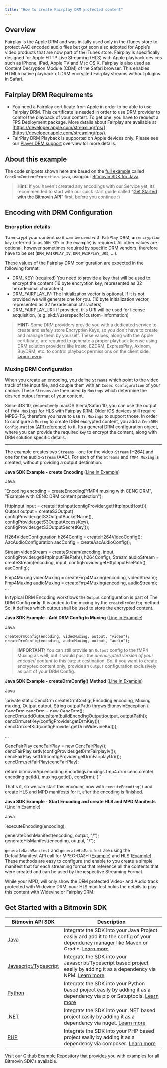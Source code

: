 ```yaml
---
title: "How to create Fairplay DRM protected content"
---
```


## Overview

Fairplay is the Apple DRM and was initially used only in the iTunes store to protect AAC encoded audio files but got soon also adopted for Apple’s video products that are now part of the iTunes store. Fairplay is specifically designed for Apple HTTP Live Streaming (HLS) with Apple playback devices such as iPhone, iPad, Apple TV and Mac OS X. Fairplay is also used as Content Decryption Module (CDM) of the Safari browser. This enables HTML5 native playback of DRM encrypted Fairplay streams without plugins in Safari.

## Fairplay DRM Requirements

* You need a Fairplay certificate from Apple in order to be able to use Fairplay DRM. This certificate is needed in order to use DRM provider to control the playback of your content. To get one, you have to request a FPS Deployment package. More details about Fairplay are available at [https://developer.apple.com/streaming/fps/](https://developer.apple.com/streaming/fps/).
* FairPlay DRM Playback is supported on Apple devices only. Please see our [Player DRM support](https://developer.bitmovin.com/playback/docs/drm-content-protection) overview for more details.

## About this example

The code snippets shown here are based on the [full example](https://github.com/bitmovin/bitmovin-api-sdk-examples/blob/master/java/src/main/java/CencDrmContentProtection.java) called `CencDrmContentProtection.java`, using our [Bitmovin SDK for Java](/encoding/docs/how-to-create-fairplay-drm-protected-content#get-started-with-a-bitmovin-sdk).

> **Hint:** If you haven't created any encodings with our Service yet, its recommended to start with our quick start guide called "[Get Started with the Bitmovin API](/encoding/reference/get-started-with-the-bitmovin-api)" first, before you continue :)

## Encoding with DRM Configuration

### Encryption details

To encrypt your content so it can be used with FairPlay DRM, an `encryption key` (referred to as `DRM_KEY` in the example) is required. All other values are optional, however sometimes required by specific DRM vendors, therefore have to be set (`DRM_FAIRPLAY_IV`, `DRM_FAIRPLAY_URI`, ...).

These values of the Fairplay DRM configuration are expected in the following format:

* DRM\_KEY: (required) You need to provide a key that will be used to encrypt the content (16 byte encryption key, represented as 32 hexadecimal characters)
* DRM\_FAIRPLAY\_IV: The initialization vector is optional. If it is not provided we will generate one for you. (16 byte initialization vector, represented as 32 hexadecimal characters)
* DRM\_FAIRPLAY\_URI: If provided, this URI will be used for license acquisition, (e.g. skd://userspecifc?custom=information)

> **HINT:** Some DRM providers provide you with a dedicated service to create and safely store Encryption Keys, so you don't have to create and manage them by yourself. These values, along with the Apple certificate, are required to generate a proper playback license using DRM solution providers like Irdeto, EZDRM, ExpressPlay, Axinom, BuyDRM, etc. to control playback permissions on the client side. [Learn more](https://bitmovin.com/digital-rights-management-everything-to-know/).

### Muxing DRM Configuration

When you create an encoding, you define `Streams` which point to the video track of the input file, and couple them with an `Codec Configuration` of your choice. These `Streams` are then used by `Muxings` which determine the desired output format of your content.

Since iOS 10, respectively macOS Sierra/Safari 10, you can use the output of `fMP4 Muxings` for HLS with Fairplay DRM. Older iOS devices still require MPEG-TS, therefore you have to use `TS Muxings` to support those. In order to configure a `Muxing` to create DRM encrypted content, you add a `CencDRM Configuration` ([API reference](/encoding/reference/postencodingencodingsmuxingsfmp4drmcencbyencodingidandmuxingid)) to it. Its a general DRM configuration object, where you can provide the required `key` to encrypt the content, along with DRM solution specific details.

---

The example creates two `Streams` \- one for the video-`Stream` (H264) and one for the audio-`Stream` (AAC). For each of the `Streams` and `fMP4 Muxing` is created, without providing a output destination.

**Java SDK Example - create Encoding** ([Line in Example](https://github.com/bitmovin/bitmovin-api-sdk-examples/blob/master/java/src/main/java/CencDrmContentProtection.java#L97))

Java

`Encoding encoding =
    createEncoding("fMP4 muxing with CENC DRM", "Example with CENC DRM content protection");

HttpInput input = createHttpInput(configProvider.getHttpInputHost());
Output output =
    createS3Output(
        configProvider.getS3OutputBucketName(),
        configProvider.getS3OutputAccessKey(),
        configProvider.getS3OutputSecretKey());

H264VideoConfiguration h264Config = createH264VideoConfig();
AacAudioConfiguration aacConfig = createAacAudioConfig();

Stream videoStream =
    createStream(encoding, input, configProvider.getHttpInputFilePath(), h264Config);
Stream audioStream =
    createStream(encoding, input, configProvider.getHttpInputFilePath(), aacConfig);
    
Fmp4Muxing videoMuxing = createFmp4Muxing(encoding, videoStream);
Fmp4Muxing audioMuxing = createFmp4Muxing(encoding, audioStream);
...
`

In typical DRM Encoding workflows the `Output` configuration is part of The DRM Config **only**. It is added to the muxing by the `createDrmConfig` method. So, it defines which output shall be used to store the encrypted content.

**Java SDK Example - Add DRM Config to Muxing** ([Line in Example](https://github.com/bitmovin/bitmovin-api-sdk-examples/blob/master/java/src/main/java/CencDrmContentProtection.java#L118))

Java

`createDrmConfig(encoding, videoMuxing, output, "video");
createDrmConfig(encoding, audioMuxing, output, "audio");
`

> **IMPORTANT:** You can still provide an `Output` config to the fMP4 Muxing as well, but it would push the _unencrypted version of your encoded content_ to this `Output` destination. So, if you want to create encrypted content only, provide an `Output` configuration exclusively as part of your DRM Config.

**Java SDK Example - createDrmConfig() Method** ([Line in Example](https://github.com/bitmovin/bitmovin-api-sdk-examples/blob/master/java/src/main/java/CencDrmContentProtection.java#L266))

Java

`private static CencDrm createDrmConfig(
    Encoding encoding, Muxing muxing, Output output, String outputPath) throws BitmovinException {
  CencDrm cencDrm = new CencDrm();
  cencDrm.addOutputsItem(buildEncodingOutput(output, outputPath));
  cencDrm.setKey(configProvider.getDrmKey());
  cencDrm.setKid(configProvider.getDrmWidevineKid());
  
  ...
  
  CencFairPlay cencFairPlay = new CencFairPlay();
  cencFairPlay.setIv(configProvider.getDrmFairplayIv());
  cencFairPlay.setUri(configProvider.getDrmFairplayUri());
  cencDrm.setFairPlay(cencFairPlay);
  
  return bitmovinApi.encoding.encodings.muxings.fmp4.drm.cenc.create(
      encoding.getId(), muxing.getId(), cencDrm);
}
`

That's it, so we can start this encoding now with `executeEncoding()` and create HLS and MPD manifests for it, after the encoding is finished.

**Java SDK Example - Start Encoding and create HLS and MPD Manifests** ([Line in Example](https://github.com/bitmovin/bitmovin-api-sdk-examples/blob/master/java/src/main/java/CencDrmContentProtection.java#L121))

Java

`executeEncoding(encoding);

generateDashManifest(encoding, output, "/");
generateHlsManifest(encoding, output, "/");
`

`generateDashManifest` and `generateHlsManifest` are using the DefaultManifest API call for MPEG-DASH ([Example](https://github.com/bitmovin/bitmovin-api-sdk-examples/blob/master/java/src/main/java/CencDrmContentProtection.java#L421)) and HLS ([Example](https://github.com/bitmovin/bitmovin-api-sdk-examples/blob/master/java/src/main/java/CencDrmContentProtection.java#L398)). These methods are easy to configure and enable to you create a simple manifest that for each streaming format that reference all the contents that were created and can be used by the respective Streaming Format.

While your MPD, will only show the DRM protected Video- and Audio track protected with Widevine DRM, your HLS manifest holds the details to play this content with Widevine or Fairplay DRM.

## Get Started with a Bitmovin SDK

| Bitmovin API SDK                                                               | Description                                                                                                                                                                                            |
| ------------------------------------------------------------------------------ | ------------------------------------------------------------------------------------------------------------------------------------------------------------------------------------------------------ |
| [Java](https://github.com/bitmovin/bitmovin-api-sdk-java)                      | Integrate the SDK into your Java Project easily and add it to the config of your dependency manager like Maven or Gradle. [Learn more](https://github.com/bitmovin/bitmovin-api-sdk-java#installation) |
| [Javascript/Typescript](https://github.com/bitmovin/bitmovin-api-sdk-examples) | Integrate the SDK into your Javascript/Typescript based project easily by adding it as a dependency via NPM. [Learn more](https://github.com/bitmovin/bitmovin-api-sdk-javascript#installation)        |
| [Python](https://github.com/bitmovin/bitmovin-api-sdk-examples)                | Integrate the SDK into your Python based project easily by adding it as a dependency via pip or Setuptools. [Learn more](https://github.com/bitmovin/bitmovin-api-sdk-python#installation)             |
| [.NET](https://github.com/bitmovin/bitmovin-api-sdk-examples)                  | Integrate the SDK into your .NET based project easily by adding it as a dependency via nuget. [Learn more](https://github.com/bitmovin/bitmovin-api-sdk-dotnet#installation)                           |
| [PHP](https://github.com/bitmovin/bitmovin-api-sdk-examples)                   | Integrate the SDK into your PHP based project easily by adding it as a dependency via composer. [Learn more](https://github.com/bitmovin/bitmovin-api-sdk-php#installation)                            |

Visit our [Github Example Repository](https://github.com/bitmovin/bitmovin-api-sdk-examples) that provides you with examples for all Bitmovin SDK's available.